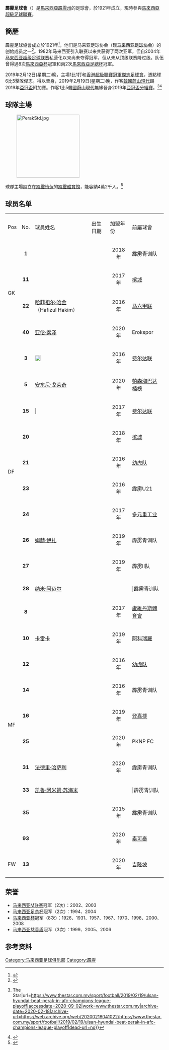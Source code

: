 {{noteTA|G1=足球|G2=马来西亚超级联赛
|T=zh-hans:霹雳足球会
}}

{{Infobox football club
| clubname   = 霹靂<br /> ''Perak''
| image      = 
| fullname   = Football Association<br /> of Perak
| nickname   = [[野牛|野牛]] (Bos Gaurus)
| founded    = 1921年
| ground     = 霹雳體育館
| capacity   = 42,000
| chairman   = 拿督斯里贊比利
| manager    = 卡拉杜
| league     = [[馬來西亞足球超級聯賽|馬來西亞足球超級聯賽]]
| season     = 2021
| position   = 馬超，第 11 位（降級）
| website    = http://pafanews.com/
| shirtsupplier = [[Al-ikhsan|Al-ikhsan]]
| shirtsponsors = [[卡蘇麗納酒店|卡蘇麗納酒店]]
| pattern_la1 = _Perak2014HomeLeft
| pattern_b1  = _Perak2014Home
| pattern_ra1 = _Perak2014HomeRight
| pattern_sh1 =
| pattern_so1 =
| leftarm1    = FFFF00
| body1       = FFFF00
| rightarm1   = FFFF00
| shorts1     = 000000
| socks1      = FFFF00

| pattern_la2   = _Perak2014AwayLeft
| pattern_b2    = _Perak2014Away
| pattern_ra2   = _Perak2014AwayRight
|pattern_sh2	= 
|pattern_so2    = 
|leftarm2	= ffffff
|body2          = ffffff
|rightatm2      = ffffff
|shorts2        = ffffff
|socks2         = ffffff
}}

'''霹靂足球會'''（{{lang-en|Perak FA}}）是[[馬來西亞|馬來西亞]][[霹靂州|霹靂州]]的足球會，於1921年成立，現時參與[[馬來西亞超級足球聯賽|馬來西亞超級足球聯賽]]。

== 簡歷 ==
霹靂足球協會成立於1921年<ref>{{Cite web|title=Malaysia 1921|url=http://www.rsssf.com/tablesm/malay21.html|accessdate=2020-09-02|work=www.rsssf.com|archive-date=2020-01-06|archive-url=https://web.archive.org/web/20200106110220/http://www.rsssf.com/tablesm/malay21.html|dead-url=no}}</ref>，他们是马来亚足球协会（现[[马来西亚足球协会|马来西亚足球协会]]）的创始成员之一<ref>{{Cite web|title=perak_fa [Perak FA Wiki]|url=https://web.archive.org/web/20151208165109/http://perak-fa.seladang.net/doku.php?id=perak_fa#|accessdate=2020-09-02|date=2015-12-08|work=web.archive.org}}</ref>。1982年马来西亚引入联赛以来共获得了两次亚军，但自2004年[[马来西亚超级足球联赛|马来西亚超级足球联赛]]私营化以来尚未夺得冠军，但从未从顶级联赛降过级。队伍曾得過8次[[馬來西亞杯|馬來西亞杯]]冠軍和兩2次[[馬來西亞足總杯|馬來西亞足總杯]]冠軍。

2019年2月12日(星期二)晚，主場1比1打和[[香港超級聯賽|香港超級聯賽]][[冠軍|冠軍]][[傑志足球會|傑志足球會]]，憑點球6比5擊敗傑志。得以晉身，2019年2月19日(星期二)晚，作客[[韓國|韓國]][[蔚山現代|蔚山現代]]踢2019年[[亞冠盃|亞冠盃]]附加賽。作客1比5[[韓國|韓國]][[蔚山現代|蔚山現代]]無緣晉身2019年[[亞冠盃|亞冠盃]][[分組賽|分組賽]]。<ref>{{Cite web|title=Football: Ulsan Hyundai beat Perak in AFC Champions League playoff {{!}} The Star|url=https://www.thestar.com.my/sport/football/2019/02/19/ulsan-hyundai-beat-perak-in-afc-champions-league-playoff|accessdate=2020-09-02|work=www.thestar.com.my|archive-date=2020-02-18|archive-url=https://web.archive.org/web/20200218041022/https://www.thestar.com.my/sport/football/2019/02/19/ulsan-hyundai-beat-perak-in-afc-champions-league-playoff|dead-url=no}}</ref><ref>{{Cite web|title=亚冠足赛入选赛‧霹雳惨遭淘汰|url=https://www.sinchew.com.my/content/content_2011983.html|accessdate=2020-09-02|work=www.sinchew.com.my}}</ref>

== 球隊主場 ==
      [[File:PerakStd.jpg|200px]]


球隊主場設立在[[霹靂州|霹靂]][[怡保|怡保]]的[[霹靂體育館|霹靂體育館]]，能容納4萬2千人。<ref>{{Cite web|title=Stadium Perak: Know More About Stadium Capacity, History, Events & Recent Matches Played @Sportskeeda.com|url=https://www-sportskeeda-com.cdn.ampproject.org/v/s/www.sportskeeda.com/amp/football/stadium-perak?usqp=mq331AQFKAGwASA=&amp_js_v=0.1|accessdate=2020-09-02|work=www-sportskeeda-com.cdn.ampproject.org}}</ref>

[[Category:马来西亚足球俱乐部|Category:马来西亚足球俱乐部]]
[[Category:霹靂|Category:霹靂]]

==球员名单==
{| class="wikitable" style="font-size:smaller;"
|- style="text-align:center; background-color:brown; color:#FFF; font-weight:bold;"
|Pos||No.||球員姓名||出生日期||加盟年份||前屬球會
|-
!rowspan="4"|GK
|align=center|'''1'''||{{Flagicon|MAS}} {{link-en|纳斯鲁拉汉·阿齐兹|Nasrullah Aziz}}||align=center|{{Birth date and age|1997|12|17}}||align=center|2018年||霹雳青训队
|-
|align=center|'''11'''||{{Flagicon|MAS}} {{link-en|凯鲁·阿姆里| Khairul Amri (footballer, born 1989)}}||align=center|{{Birth date and age|1989|12|22}}||align=center|2017年||[[槟城足球协会|槟城]]
|-
|align=center|'''22'''||{{Flagicon|MAS}} [[哈菲祖尔·哈金|哈菲祖尔·哈金]]（Hafizul Hakim）||align=center|{{Birth date and age|1993|3|30}}||align=center|2016年||[[马六甲联足球会|马六甲联]]
|-
|align=center|'''40'''||{{Flagicon|AUS}}[[亚伦·索泽|亚伦·索泽]] ||align=center|{{Birth date and age|1997|4|19}}||align=center|2020年||{{flagicon|TUR}}Erokspor
|-
!rowspan="10"|DF
|align=center|'''3'''||{{Flagicon|MAS}} {{link-en|萨鲁·萨阿德|Shahrul Saad}}[[File:NYCS-bull-trans-C.svg|18px]] ||align=center|{{Birth date and age|1993|7|8}}||align=center|2016年||[[联邦土地发展局足球会|费尔达联]]
|-
|align=center|'''5'''||{{Flagicon|AUS}} [[安东尼·戈莱奇|安东尼·戈莱奇]]||align=center|{{Birth date and age|1990|5|29}}||align=center|2020年||{{flagicon|IDN}}[[帕森洳巴达楠榜足球俱乐部|帕森洳巴达楠榜]]
|-
|align=center|'''15'''|||{{Flagicon|MAS}} {{link-en|伊德里斯·艾哈迈德|Idris Ahmad}} ||align=center|{{Birth date and age|1990|5|5}}||align=center|2017年||[[联邦土地发展局足球会|费尔达联]]
|-
|align=center|'''20'''||{{Flagicon|MAS}} {{link-en|穆赫·拉菲乌丁·罗丹|Rafiuddin Roddin}}
 ||align=center|{{Birth date and age|1989|8|22}}||align=center|2018年||[[槟城足球协会|槟城]]
|-
|align=center|'''21'''||{{Flagicon|MAS}} {{link-en|纳兹鲁·纳因|Nazirul Naim
}} ||align=center|{{Birth date and age|1993|4|6}}||align=center|2016年|| [[马来西亚幼虎队|幼虎队]]
|-
|align=center|'''23'''||{{Flagicon|MAS}} {{link-en|阿米鲁·阿扎汉·阿兹南|Amirul Azhan
}} ||align=center|{{Birth date and age|1993|7|23}}||align=center|2016年||霹雳U21
|-
|align=center|'''24'''||{{Flagicon|MAS}} {{link-en|夏蒂亚·坎达萨米|Shathiya Kandasamy}}||align=center|{{Birth date and age|1990|1|29}}||align=center|2017年||[[多元重工业足球俱乐部|多元重工业]]
|-
|align=center|'''26'''||{{Flagicon|MAS}} [[姆赫·伊扎|姆赫·伊扎]]||align=center|{{Birth date and age|1997|6|21}}||align=center|2019年|| 霹雳青训队
|-
|align=center|'''27'''||{{Flagicon|MAS}} {{link-en|纳兹鲁·阿菲夫|Nazirul Afif}}||align=center|{{Birth date and age|1997|4|30}}||align=center|2019年||霹雳II队
|-
|align=center|'''28'''||{{Flagicon|MAS}} [[纳米·阿迈尔|纳米·阿迈尔]]||align=center|{{Birth date and age|1998|1|26}}|||||霹雳青训队
|-
!rowspan="10"|MF
|align=center|'''8'''||{{Flagicon|BRA}} {{link-en|李安度·多斯·桑托斯|Leandro Dos Santos}} ||align=center|{{Birth date and age|1986|10|29}}||align=center|2017年||{{flagicon|BRA}}[[盧維丹斯體育會|盧維丹斯體育會]]
|-
|align=center|'''10'''||{{Flagicon|BRA}} [[卡雷卡|卡雷卡]]||align=center|{{Birth date and age|1995|1|20}}||align=center|2019年||{{Flagicon|BRA}}[[阿科瑞羅足球俱樂部|阿科瑞羅]]
|-
|align=center|'''12'''||{{Flagicon|MAS}} {{link-en|肯尼·帕尔拉杰|Kenny Pallraj}} ||align=center|{{Birth date and age|1993|4|21}}||align=center|2016年||[[马来西亚幼虎队|幼虎队]]
|-
|align=center|'''14'''||{{Flagicon|MAS}} {{link-en|哈丁·阿兹曼|Firdaus Saiyadi}} ||align=center|{{Birth date and age|1996|10|22}}||align=center|2016年||霹雳青训队
|-
|align=center|'''16'''||{{Flagicon|MAS}} {{link-en|帕蒂班·贾纳塞卡兰|Partiban Janasekaran}}||align=center|{{Birth date and age|1992|11|28}}||align=center|2019年||[[登嘉楼足球协会|登嘉楼]]
|-
|align=center|'''25'''||{{Flagicon|MAS}} {{link-en|哈菲兹·丹伦|Hafiz Ramdan}} ||align=center|{{Birth date and age|1993|6|28}}||align=center|2020年||PKNP FC
|-
|align=center|'''31'''||{{Flagicon|MAS}} [[法德里·哈萨利|法德里·哈萨利]]||align=center|{{Birth date and age|1998|3|31}}||align=center|2020年||霹雳青训队
|- 
|align=center|'''33'''||{{Flagicon|MAS}} [[凯鲁·阿米赞·苏海米|凯鲁·阿米赞·苏海米]]||align=center|{{Birth date and age|1998|3|11}}|||||霹雳青训队
|- 
|align=center|'''35'''||{{Flagicon|MAS}} {{link-en|凯里·安努亚|Khairil Anuar}}||align=center|{{Birth date and age|1995|3|8}}||align=center|2015年||霹雳青训队
|-
|align=center|'''93'''||{{Flagicon|CAM}} {{link-en|蒂埃里·宾|Thierry Bin}}||align=center|{{Birth date and age|1991|6|1}}||align=center|2020年||{{flagicon|THA}}[[素可泰足球俱乐部|素可泰]]
|-
!rowspan="1"|FW
|align=center|'''13'''||{{Flagicon|BRA}} {{link-en|吉列尔梅·代·保拉·卢克雷西奥|Guilherme de Paula Lucrécio}}||align=center|{{Birth date and age|1986|11|9}}||align=center|2020年||[[吉隆坡足球协会|吉隆坡]]
|}

==荣誉==

*[[马来西亚超级足球联赛|马来西亚M联赛]]冠军（2次）：2002、2003
*[[马来西亚足总杯|马来西亚足总杯]]冠军（2次）：1994、2004
*[[马来西亚杯|马来西亚杯]]冠军（8次）：1926、1931、1957、1967、1970、1998、2000、2008
*[[马来西亚慈善盾|马来西亚慈善盾]]冠军（3次）：1999、2005、2006

==参考资料==
{{Reflist}}